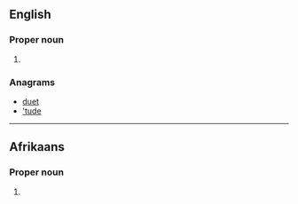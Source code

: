 ==English==

===Proper noun===
{{en-proper noun}}

# {{abbreviation of|Deuteronomy|lang=en}}

===Anagrams===
* [[duet#English|duet]]
* [['tude#English|'tude]]

----

==Afrikaans==

===Proper noun===
{{af-proper noun}}

# {{context|lang=af|biblical}} {{abbreviation of|lang=af|Deuteronomium}}